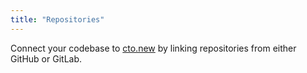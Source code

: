 ```yaml
---
title: "Repositories"
---
```


Connect your codebase to [cto.new](http://cto.new) by linking repositories from either GitHub or GitLab.